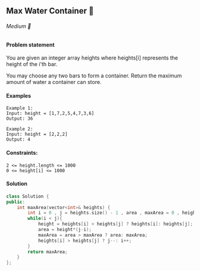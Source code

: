 ## Max Water Container 🎯

###### Medium 🤨


#### Problem statement
You are given an integer array heights where heights[i] represents the height of the i'th bar.

You may choose any two bars to form a container. Return the maximum amount of water a container can store.

#### Examples

```
Example 1:
Input: height = [1,7,2,5,4,7,3,6]
Output: 36
```
```
Example 2:
Input: height = [2,2,2]
Output: 4
```

#### Constraints:

```
2 <= height.length <= 1000
0 <= height[i] <= 1000
```

#### Solution

```cpp
class Solution {
public:
    int maxArea(vector<int>& heights) {
        int i = 0 , j = heights.size() - 1 , area , maxArea = 0 , height;
        while(i < j){
            height = heights[i] < heights[j] ? heights[i]: heights[j];
            area = height*(j-i);
            maxArea = area > maxArea ? area: maxArea;
            heights[i] > heights[j] ? j--: i++;
        }
        return maxArea;
    }
};

```
